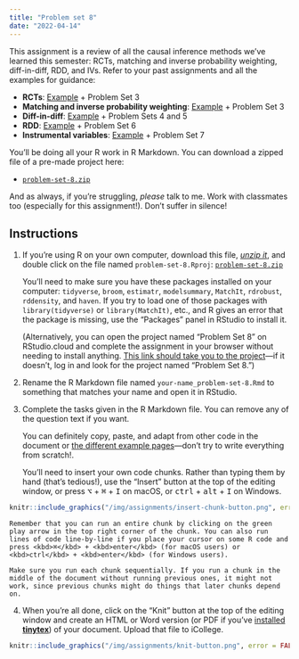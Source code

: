 ```yaml
---
title: "Problem set 8"
date: "2022-04-14"
---
```


This assignment is a review of all the causal inference methods we've learned this semester: RCTs, matching and inverse probability weighting, diff-in-diff, RDD, and IVs. Refer to your past assignments and all the examples for guidance:

- **RCTs**: [Example](/example/rcts/) + Problem Set 3
- **Matching and inverse probability weighting**: [Example](/example/matching-ipw/) + Problem Set 3
- **Diff-in-diff**: [Example](/example/diff-in-diff/) + Problem Sets 4 and 5
- **RDD**: [Example](/example/rdd/) + Problem Set 6
- **Instrumental variables**: [Example](/example/iv/) + Problem Set 7

You'll be doing all your R work in R Markdown. You can download a zipped file of a pre-made project here:

- [<i class="fas fa-file-archive"></i> `problem-set-8.zip`](/projects/problem-set-8.zip)

And as always, if you're struggling, *please* talk to me. Work with classmates too (especially for this assignment!). Don't suffer in silence!


## Instructions

1. If you're using R on your own computer, download this file, [*unzip it*](/resource/unzipping/), and double click on the file named `problem-set-8.Rproj`: [<i class="fas fa-file-archive"></i> `problem-set-8.zip`](/projects/problem-set-8.zip)

    You'll need to make sure you have these packages installed on your computer: `tidyverse`, `broom`, `estimatr`, `modelsummary`, `MatchIt`, `rdrobust`, `rddensity`, and `haven`. If you try to load one of those packages with `library(tidyverse)` or `library(MatchIt)`, etc., and R gives an error that the package is missing, use the "Packages" panel in RStudio to install it.

    (Alternatively, you can open the project named "Problem Set 8" on RStudio.cloud and complete the assignment in your browser without needing to install anything. [This link should take you to the project](https://rstudio.cloud/spaces/205054/project/3424176)—if it doesn't, log in and look for the project named "Problem Set 8.")

2. Rename the R Markdown file named `your-name_problem-set-8.Rmd` to something that matches your name and open it in RStudio.

3. Complete the tasks given in the R Markdown file. You can remove any of the question text if you want.

    You can definitely copy, paste, and adapt from other code in the document or [the different example pages](/example/)—don't try to write everything from scratch!.

    You'll need to insert your own code chunks. Rather than typing them by hand (that's tedious!), use the "Insert" button at the top of the editing window, or press  <kbd>⌥</kbd> + <kbd>⌘</kbd> + <kbd>I</kbd> on macOS, or <kbd>ctrl</kbd> + <kbd>alt</kbd> + <kbd>I</kbd> on Windows.

```r
knitr::include_graphics("/img/assignments/insert-chunk-button.png", error = FALSE)
```

    Remember that you can run an entire chunk by clicking on the green play arrow in the top right corner of the chunk. You can also run lines of code line-by-line if you place your cursor on some R code and press <kbd>⌘</kbd> + <kbd>enter</kbd> (for macOS users) or <kbd>ctrl</kbd> + <kbd>enter</kbd> (for Windows users).

    Make sure you run each chunk sequentially. If you run a chunk in the middle of the document without running previous ones, it might not work, since previous chunks might do things that later chunks depend on.

4. When you're all done, click on the "Knit" button at the top of the editing window and create an HTML or Word version (or PDF if you've [installed **tinytex**](/resource/install/#install-tinytex)) of your document. Upload that file to iCollege.

```r
knitr::include_graphics("/img/assignments/knit-button.png", error = FALSE)
```
